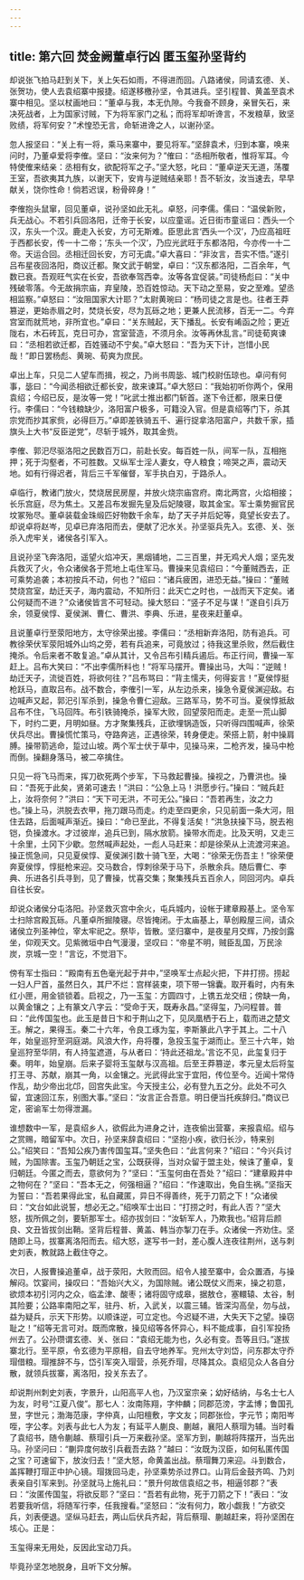 ```yaml
---
---
---
```

title: 第六回 焚金阙董卓行凶 匿玉玺孙坚背约
---

却说张飞拍马赶到关下，关上矢石如雨，不得进而回。八路诸侯，同请玄德、关、张贺功，使人去袁绍寨中报捷。绍遂移檄孙坚，令其进兵。坚引程普、黄盖至袁术寨中相见。坚以杖画地曰：“董卓与我，本无仇隙。今我奋不顾身，亲冒矢石，来决死战者，上为国家讨贼，下为将军家门之私；而将军却听谗言，不发粮草，致坚败绩，将军何安？”术惶恐无言，命斩进谗之人，以谢孙坚。

忽人报坚曰：“关上有一将，乘马来寨中，要见将军。”坚辞袁术，归到本寨，唤来问时，乃董卓爱将李傕。坚曰：“汝来何为？”傕曰：“丞相所敬者，惟将军耳。今特使傕来结亲：丞相有女，欲配将军之子。”坚大怒，叱曰：“董卓逆天无道，荡覆王室，吾欲夷其九族，以谢天下，安肯与逆贼结亲耶！吾不斩汝，汝当速去，早早献关，饶你性命！倘若迟误，粉骨碎身！”

李傕抱头鼠窜，回见董卓，说孙坚如此无礼。卓怒，问李儒。儒曰：“温侯新败，兵无战心。不若引兵回洛阳，迁帝于长安，以应童谣。近日街市童谣曰：西头一个汉，东头一个汉。鹿走入长安，方可无斯难。臣思此言‘西头一个汉’，乃应高祖旺于西都长安，传一十二帝；‘东头一个汉’，乃应光武旺于东都洛阳，今亦传一十二帝。天运合回。丞相迁回长安，方可无虞。”卓大喜曰：“非汝言，吾实不悟。”遂引吕布星夜回洛阳，商议迁都。聚文武于朝堂，卓曰：“汉东都洛阳，二百余年，气数已衰。吾观旺气实在长安，吾欲奉驾西幸。汝等各宜促装。”司徒杨彪曰：“关中残破零落。今无故捐宗庙，弃皇陵，恐百姓惊动。天下动之至易，安之至难。望丞相监察。”卓怒曰：“汝阻国家大计耶？”太尉黄琬曰：“杨司徒之言是也。往者王莽篡逆，更始赤眉之时，焚烧长安，尽为瓦砾之地；更兼人民流移，百无一二。今弃宫室而就荒地，非所宜也。”卓曰：“关东贼起，天下播乱。长安有崤函之险；更近陇右，木石砖瓦，克日可办，宫室营造，不须月余。汝等再休乱言。”司徒荀爽谏曰：“丞相若欲迁都，百姓骚动不宁矣。”卓大怒曰：“吾为天下计，岂惜小民哉！”即日罢杨彪、黄琬、荀爽为庶民。

卓出上车，只见二人望车而揖，视之，乃尚书周毖、城门校尉伍琼也。卓问有何事，毖曰：“今闻丞相欲迁都长安，故来谏耳。”卓大怒曰：“我始初听你两个，保用袁绍；今绍已反，是汝等一党！”叱武士推出都门斩首。遂下令迁都，限来日便行。李儒曰：“今钱粮缺少，洛阳富户极多，可籍没入官。但是袁绍等门下，杀其宗党而抄其家赀，必得巨万。”卓即差铁骑五千、遍行捉拿洛阳富户，共数千家，插旗头上大书“反臣逆党”，尽斩于城外，取其金赀。

李傕、郭汜尽驱洛阳之民数百万口，前赴长安。每百姓一队，间军一队，互相拖押；死于沟壑者，不可胜数。又纵军士淫人妻女，夺人粮食；啼哭之声，震动天地。如有行得迟者，背后三千军催督，军手执白刃，于路杀人。

卓临行，教诸门放火，焚烧居民房屋，并放火烧宗庙宫府。南北两宫，火焰相接；长乐宫庭，尽为焦土。又差吕布发掘先皇及后妃陵寝，取其金宝。军士乘势掘官民坟冢殆尽。董卓装载金珠缎匹好物数千余车，劫了天子并后妃等，竟望长安去了。却说卓将赵岑，见卓已弃洛阳而去，便献了汜水关。孙坚驱兵先入。玄德、关、张杀入虎牢关，诸侯各引军入。

且说孙坚飞奔洛阳，遥望火焰冲天，黑烟铺地，二三百里，并无鸡犬人烟；坚先发兵救灭了火，令众诸侯各于荒地上屯住军马。曹操来见袁绍曰：“今董贼西去，正可乘势追袭；本初按兵不动，何也？”绍曰：“诸兵疲困，进恐无益。”操曰：“董贼焚烧宫室，劫迁天子，海内震动，不知所归：此天亡之时也，一战而天下定矣。诸公何疑而不进？”众诸侯皆言不可轻动。操大怒曰：“竖子不足与谋！”遂自引兵万余，领夏侯惇、夏侯渊、曹仁、曹洪、李典、乐进，星夜来赶董卓。

且说董卓行至荥阳地方，太守徐荣出接。李儒曰：“丞相新弃洛阳，防有追兵。可教徐荣伏军荥阳城外山坞之旁，若有兵追来，可竟放过；待我这里杀败，然后截住掩杀。令后来者不敢复追。”卓从其计，又令吕布引精兵遏后。布正行间，曹操一军赶上。吕布大笑曰：“不出李儒所料也！”将军马摆开。曹操出马，大叫：“逆贼！劫迁天子，流徙百姓，将欲何往？”吕布骂曰：“背主懦夫，何得妄言！”夏侯惇挺枪跃马，直取吕布。战不数合，李傕引一军，从左边杀来，操急令夏侯渊迎敌。右边喊声又起，郭汜引军杀到，操急令曹仁迎敌。三路军马，势不可当。夏侯惇抵敌吕布不住，飞马回阵。布引铁骑掩杀，操军大败，回望荥阳而走。走至一荒山脚下，时约二更，月明如昼。方才聚集残兵，正欲埋锅造饭，只听得四围喊声，徐荣伏兵尽出。曹操慌忙策马，夺路奔逃，正遇徐荣，转身便走。荣搭上箭，射中操肩膊。操带箭逃命，踅过山坡。两个军士伏于草中，见操马来，二枪齐发，操马中枪而倒。操翻身落马，被二卒擒住。

只见一将飞马而来，挥刀砍死两个步军，下马救起曹操。操视之，乃曹洪也。操曰：“吾死于此矣，贤弟可速去！”洪曰：“公急上马！洪愿步行。”操曰：“贼兵赶上，汝将奈何？”洪曰：“天下可无洪，不可无公。”操曰：“吾若再生，汝之力也。”操上马，洪脱去衣甲，拖刀跟马而走。约走至四更余，只见前面一条大河，阻住去路，后面喊声渐近。操曰：“命已至此，不得复活矣！”洪急扶操下马，脱去袍铠，负操渡水。才过彼岸，追兵已到，隔水放箭。操带水而走。比及天明，又走三十余里，土冈下少歇。忽然喊声起处，一彪人马赶来：却是徐荣从上流渡河来追。操正慌急间，只见夏侯惇、夏侯渊引数十骑飞至，大喝：“徐荣无伤吾主！”徐荣便奔夏侯惇，惇挺枪来迎。交马数合，惇刺徐荣于马下，杀散余兵。随后曹仁、李典、乐进各引兵寻到，见了曹操，忧喜交集；聚集残兵五百余人，同回河内。卓兵自往长安。

却说众诸侯分屯洛阳。孙坚救灭宫中余火，屯兵城内，设帐于建章殿基上。坚令军士扫除宫殿瓦砾。凡董卓所掘陵寝。尽皆掩闭。于太庙基上，草创殿屋三间，请众诸侯立列圣神位，宰太牢祀之。祭毕，皆散。坚归寨中，是夜星月交辉，乃按剑露坐，仰观天文。见紫微垣中白气漫漫，坚叹曰：“帝星不明，贼臣乱国，万民涂炭，京城一空！”言讫，不觉泪下。

傍有军士指曰：“殿南有五色毫光起于井中，”坚唤军士点起火把，下井打捞。捞起一妇人尸首，虽然日久，其尸不烂：宫样装束，项下带一锦囊。取开看时，内有朱红小匣，用金锁锁着。启视之，乃一玉玺：方圆四寸，上镌五龙交纽；傍缺一角，以黄金镶之；上有篆文八字云：“受命于天，既寿永昌。”坚得玺，乃问程普。普曰：“此传国玺也。此玉是昔日卞和于荆山之下，见凤凰栖于石上，载而进之楚文王。解之，果得玉。秦二十六年，令良工琢为玺，李斯篆此八字于其上。二十八年，始皇巡狩至洞庭湖。风浪大作，舟将覆，急投玉玺于湖而止。至三十六年，始皇巡狩至华阴，有人持玺遮道，与从者曰：‘持此还祖龙。’言讫不见，此玺复归于秦。明年，始皇崩。后来子婴将玉玺献与汉高祖。后至王莽篡逆，孝元皇太后将玺打王寻、苏献，崩其一角，以金镶之。光武得此宝于宜阳，传位至今。近闻十常侍作乱，劫少帝出北邙，回宫失此宝。今天授主公，必有登九五之分。此处不可久留，宜速回江东，别图大事。”坚曰：“汝言正合吾意。明日便当托疾辞归。”商议已定，密谕军士勿得泄漏。

谁想数中一军，是袁绍乡人，欲假此为进身之计，连夜偷出营寨，来报袁绍。绍与之赏赐，暗留军中。次日，孙坚来辞袁绍曰：“坚抱小疾，欲归长沙，特来别公。”绍笑曰：“吾知公疾乃害传国玺耳。”坚失色曰：“此言何来？”绍曰：“今兴兵讨贼，为国除害。玉玺乃朝廷之宝，公既获得，当对众留于盟主处，候诛了董卓，复归朝廷。今匿之而去，意欲何为？”坚曰：“玉玺何由在吾处？”绍曰：“建章殿井中之物何在？”坚曰：“吾本无之，何强相逼？”绍曰：“作速取出，免自生祸。”坚指天为誓曰：“吾若果得此宝，私自藏匿，异日不得善终，死于刀箭之下！”众诸侯曰：“文台如此说誓，想必无之。”绍唤军士出曰：“打捞之时，有此人否？”坚大怒，拔所佩之剑，要斩那军士。绍亦拔剑曰：“汝斩军人，乃欺我也。”绍背后颜良、文丑皆拔剑出鞘。坚背后程普、黄盖、韩当亦掣刀在手。众诸侯一齐劝住。坚随即上马，拔寨离洛阳而去。绍大怒，遂写书一封，差心腹人连夜往荆州，送与刺史刘表，教就路上截住夺之。

次日，人报曹操追董卓，战于荥阳，大败而回。绍令人接至寨中，会众置酒，与操解闷。饮宴间，操叹曰：“吾始兴大义，为国除贼。诸公既仗义而来，操之初意，欲烦本初引河内之众，临孟津、酸枣；诸将固守成皋，据敖仓，塞轘辕、太谷，制其险要；公路率南阳之军，驻丹、析，入武关，以震三辅。皆深沟高垒，勿与战，益为疑兵，示天下形势。以顺诛逆，可立定也。今迟疑不进，大失天下之望。操窃耻之！”绍等无言可对。既而席散，操见绍等各怀异心，料不能成事，自引军投扬州去了。公孙瓒谓玄德、关、张曰：“袁绍无能为也，久必有变。吾等且归。”遂拔寨北行。至平原，令玄德为平原相，自去守地养军。兖州太守刘岱，问东郡太守乔瑁借粮。瑁推辞不与，岱引军突入瑁营，杀死乔瑁，尽降其众。袁绍见众人各自分散，就领兵拔寨，离洛阳，投关东去了。

却说荆州刺史刘表，字景升，山阳高平人也，乃汉室宗亲；幼好结纳，与名士七人为友，时号“江夏八俊”。那七人：汝南陈翔，字仲麟；同郡范滂，字孟博；鲁国孔昱，字世元；渤海范康，字仲真，山阳檀敷，字文友；同郡张俭，字元节；南阳岑咥，字公孝。刘表与此七人为友；有延平人蒯良、蒯越，襄阳人蔡瑁为辅。当时看了袁绍书，随令蒯越、蔡瑁引兵一万来截孙坚。坚军方到，蒯越将阵摆开，当先出马。孙坚问曰：“蒯异度何故引兵截吾去路？”越曰：“汝既为汉臣，如何私匿传国之宝？可速留下，放汝归去！”坚大怒，命黄盖出战。蔡瑁舞刀来迎。斗到数合，盖挥鞭打瑁正中护心镜。瑁拨回马走，孙坚乘势杀过界口。山背后金鼓齐鸣、乃刘表亲自引军来到。孙坚就马上施礼曰：“景升何故信袁绍之书，相逼邻郡？”表曰：“汝匿传国玺，将欲反耶？”坚曰：“吾若有此物，死于刀箭之下！”表曰：“汝若要我听信，将随军行李，任我搜看。”坚怒曰：“汝有何力，敢小觑我！”方欲交兵，刘表便退。坚纵马赶去，两山后伏兵齐起，背后蔡瑁、蒯越赶来，将孙坚困在垓心。正是：

玉玺得来无用处，反因此宝动刀兵。

毕竟孙坚怎地脱身，且听下文分解。